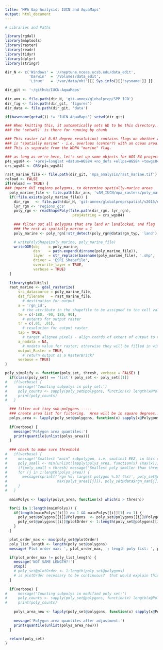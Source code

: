 ```yaml
---
title: 'MPA Gap Analysis: IUCN and AquaMaps'
output: html_document
---
```


```r

# Libraries and Paths

library(rgdal)
library(maptools)
library(raster)
library(readr)
library(tidyr)
library(dplyr)
library(stringr)

dir_N <- c('Windows' = '//neptune.nceas.ucsb.edu/data_edit',
           'Darwin'  = '/Volumes/data_edit',
           'Linux'   = '/var/data/ohi')[[ Sys.info()[['sysname']] ]]

dir_git <- '~/github/IUCN-AquaMaps'
  
dir_anx <- file.path(dir_N, 'git-annex/globalprep/SPP_ICO')
dir_fig <- file.path(dir_git, 'figures')
dir_data <- file.path(dir_git, 'data')

if(basename(getwd()) != 'IUCN-AquaMaps') setwd(dir_git)

### When knitting this, it automatically sets WD to be this directory...
### the 'setwd()' is there for running by chunk
```


``` r

### This raster (at 0.01 degree resolution) contains flags on whether a cell
### is "spatially marine" - i.e. overlaps (center?) with an ocean area.
### This is separate from the WDPA "marine" flag.

### as long as we're here, let's set up some objects for WGS 84 projection
p4s_wgs84 <- '+proj=longlat +datum=WGS84 +no_defs +ellps=WGS84 +towgs84=0,0,0'
crs_wgs84 <- CRS(p4s_wgs84)

rast_marine_file <- file.path(dir_git, 'mpa_analysis/rast_marine.tif')
reload <- FALSE
if(reload == TRUE) {
### import OHI regions polygons, to determine spatially-marine areas
  poly_marine_file <- file.path(dir_anx, 'vAM_IUCN/mpa_rasters/poly_marine1.shp')
  if(!file.exists(poly_marine_file)) {
    dir_rgn   <- file.path(dir_N, 'git-annex/globalprep/spatial/v2015/data')
    lyr_rgn <- 'regions_gcs'
    poly_rgn <- readShapePoly(file.path(dir_rgn, lyr_rgn), 
                               proj4string = crs_wgs84)
    
    ### filter out all polygons that are land or landlocked, and flag 
    ### the rest as spatially-marine = 1
    poly_marine <- poly_rgn[!str_detect(poly_rgn@data$rgn_typ, 'land'), ]

    # writePolyShape(poly_marine, poly_marine_file)
    writeOGR(obj    = poly_marine,
             dsn    = path.expand(dirname(poly_marine_file)),
             layer  = str_replace(basename(poly_marine_file), '.shp', ''),
             driver = 'ESRI Shapefile',
             overwrite_layer = TRUE,
             verbose = TRUE)
  } 
  
  library(gdalUtils)
  rast_marine <- gdal_rasterize(
      src_datasource = poly_marine_file,
      dst_filename   = rast_marine_file, 
        # destination for output
      a = 'rgn_id', 
        # the attribute in the shapefile to be assigned to the cell values
      te = c(-180, -90, 180, 90), 
        # extents for output raster
      tr = c(.01, .01),  
        # resolution for output raster
      tap = TRUE, 
        # target aligned pixels - align coords of extent of output to values of -tr
      a_nodata = NA, 
        # nodata value for raster; otherwise they will be filled in with zeroes
      output_Raster = TRUE, 
        # return output as a RasterBrick? 
      verbose = TRUE)
}

```

``` r
poly_simplify <- function(poly_set, thresh, verbose = FALSE) {
  if(class(poly_set) == 'list') poly_set <- poly_set[[1]]
#   if(verbose) {
#     message('Counting subpolys in poly set:')
#     poly_counts <- sapply(poly_set@polygons, function(x) length(x@Polygons))
#     print(poly_counts)
#   }

  ### filter out tiny sub-polygons -----
  ### create area list for filtering.  Area will be in square degrees... 
  polys_area <- lapply(poly_set@polygons, function(x) sapply(x@Polygons, function(y) y@area))
      
  if(verbose) {
    message('Polygon area quantiles:')
    print(quantile(unlist(polys_area)))
  }
  
  ### check to make sure threshold 
#   if(verbose) {
#     message('Smallest "main" subpolygon, i.e. smallest EEZ, in this set:')
#     poly_small <- min(unlist(lapply(polys_area, function(x) (max(x)))))
#     if(poly_small < thresh) message('Smallest poly smaller than threshold value of ', thresh)
#     for (j in 1:length(polys_area)) {
#       message(sprintf('rgn %s: largest polygon %.5f (%s)', poly_set@data$rgn_id[j], 
#                       max(polys_area[[j]]), poly_set@data$rgn_nam[j]))
#     }
#   }
    
  mainPolys <- lapply(polys_area, function(x) which(x > thresh))

  for(i in 1:length(mainPolys)) {
    if(length(mainPolys[[i]]) >= 1 && mainPolys[[i]][1] >= 1) {
      poly_set@polygons[[i]]@Polygons  <- poly_set@polygons[[i]]@Polygons[mainPolys[[i]]]
      poly_set@polygons[[i]]@plotOrder <- 1:length(poly_set@polygons[[i]]@Polygons)
    }
  }

  plot_order_max <- max(poly_set@plotOrder)
  poly_list_length <- length(poly_set@polygons)
  message('Plot order max: ', plot_order_max, '; length poly list: ', poly_list_length)

  if(plot_order_max != poly_list_length) {
    message('NOT SAME LENGTH?!')
    stop()
    # poly_set@plotOrder <- 1:length(poly_set@polygons)
    # is plotOrder necessary to be continuous?  that would explain this line.
  }
  
  if(verbose) {
#     message('Counting subpolys in modified poly set:')
#     poly_counts <- sapply(poly_set@polygons, function(x) length(x@Polygons))
#     print(poly_counts)
    
    polys_area_new <- lapply(poly_set@polygons, function(x) sapply(x@Polygons, function(y) y@area))
      
    message('Polygon area quantiles after adjustment:')
    print(quantile(unlist(polys_area_new)))
  }
  
  return(poly_set)
}

```